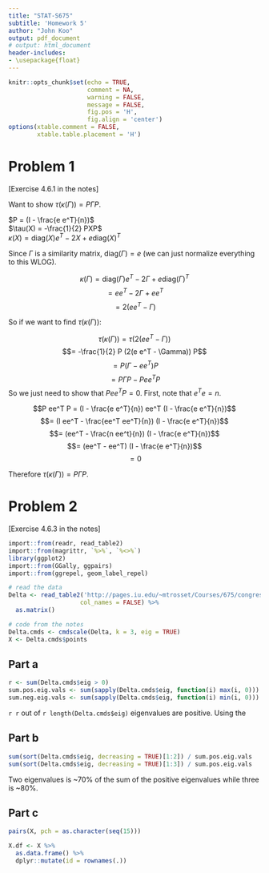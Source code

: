 ```yaml
---
title: "STAT-S675"
subtitle: 'Homework 5'
author: "John Koo"
output: pdf_document
# output: html_document
header-includes:
- \usepackage{float}
---
```


```r
knitr::opts_chunk$set(echo = TRUE, 
                      comment = NA, 
                      warning = FALSE, 
                      message = FALSE, 
                      fig.pos = 'H', 
                      fig.align = 'center')
options(xtable.comment = FALSE, 
        xtable.table.placement = 'H')
```

# Problem 1

[Exercise 4.6.1 in the notes]

Want to show $\tau(\kappa(\Gamma)) = P \Gamma P$.

$P = (I - \frac{e e^T}{n})$  
$\tau(X) = -\frac{1}{2} PXP$  
$\kappa(X) = \text{diag}(X) e^T -  2 X + e \text{diag}(X)^T$

Since $\Gamma$ is a similarity matrix, $\text{diag}(\Gamma) = e$ (we can just 
normalize everything to this WLOG). 

$$\kappa(\Gamma) = \text{diag}(\Gamma) e^T -  2 \Gamma + e \text{diag}(\Gamma)^T$$
$$= e e^T - 2 \Gamma + e e^T$$
$$= 2(e e^T - \Gamma)$$

So if we want to find $\tau(\kappa(\Gamma))$:

$$\tau(\kappa(\Gamma)) = \tau(2(e e^T - \Gamma))$$
$$= -\frac{1}{2} P (2(e e^T - \Gamma)) P$$
$$= P (\Gamma - ee^T) P$$
$$= P \Gamma P - P ee^T P$$
So we just need to show that $P ee^T P = 0$. First, note that $e^T e = n$.

$$P ee^T P = (I - \frac{e e^T}{n}) ee^T (I - \frac{e e^T}{n})$$
$$= (I ee^T - \frac{ee^T ee^T}{n}) (I - \frac{e e^T}{n})$$
$$= (ee^T - \frac{n ee^t}{n}) (I - \frac{e e^T}{n})$$
$$= (ee^T - ee^T) (I - \frac{e e^T}{n})$$
$$= 0$$

Therefore $\tau(\kappa(\Gamma)) = P \Gamma P$.

# Problem 2

[Exercise 4.6.3 in the notes]

```r
import::from(readr, read_table2)
import::from(magrittr, `%>%`, `%<>%`)
library(ggplot2)
import::from(GGally, ggpairs)
import::from(ggrepel, geom_label_repel)

# read the data
Delta <- read_table2('http://pages.iu.edu/~mtrosset/Courses/675/congress.dat', 
                    col_names = FALSE) %>% 
  as.matrix()

# code from the notes
Delta.cmds <- cmdscale(Delta, k = 3, eig = TRUE)
X <- Delta.cmds$points
```

## Part a

```r
r <- sum(Delta.cmds$eig > 0)
sum.pos.eig.vals <- sum(sapply(Delta.cmds$eig, function(i) max(i, 0)))
sum.neg.eig.vals <- sum(sapply(Delta.cmds$eig, function(i) min(i, 0)))
```

`r r` out of `r length(Delta.cmds$eig)` eigenvalues are positive. Using the 

## Part b

```r
sum(sort(Delta.cmds$eig, decreasing = TRUE)[1:2]) / sum.pos.eig.vals
sum(sort(Delta.cmds$eig, decreasing = TRUE)[1:3]) / sum.pos.eig.vals
```

Two eigenvalues is ~70\% of the sum of the positive eigenvalues while three is 
~80%. 

## Part c

```r
pairs(X, pch = as.character(seq(15)))

X.df <- X %>% 
  as.data.frame() %>% 
  dplyr::mutate(id = rownames(.))
```